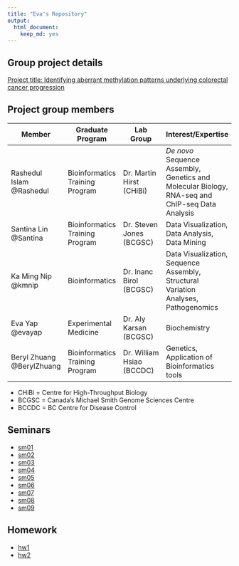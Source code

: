 ```yaml
---
title: "Eva's Repository"
output:
  html_document:
    keep_md: yes
---
```


Group project details
---------------------
[Project title: Identifying aberrant methylation patterns underlying colorectal cancer progression](https://github.com/santina/CrystalMethylation/blob/master/initial_project_summary.md)  

Project group members
--------
Member  | Graduate Program |	Lab Group | Interest/Expertise |
------------- | -------------|------------- |------------- |
Rashedul Islam @Rashedul	|Bioinformatics Training Program| Dr. Martin Hirst (CHiBi) | *De novo* Sequence Assembly, Genetics and Molecular Biology, RNA-seq and ChIP-seq Data  Analysis |
Santina Lin @Santina  |Bioinformatics Training Program| Dr. Steven Jones (BCGSC) | Data Visualization, Data Analysis, Data Mining  |	
Ka Ming Nip @kmnip	|Bioinformatics| Dr. Inanc Birol (BCGSC) | Data Visualization, Sequence Assembly, Structural Variation Analyses, Pathogenomics|
Eva Yap	@evayap|Experimental Medicine|	Dr. Aly Karsan (BCGSC) | Biochemistry |
Beryl Zhuang @BerylZhuang	|Bioinformatics Training Program| Dr. William Hsiao (BCCDC) | Genetics, Application of Bioinformatics tools |	
- CHiBi = Centre for High-Throughput Biology
- BCGSC = Canada's Michael Smith Genome Sciences Centre		
- BCCDC = BC Centre for Disease Control

Seminars
--------

- [sm01](https://github.com/STAT540-UBC/zz_yap-shyong-quin_STAT540_2015/tree/master/seminar/sm01)
- [sm02](https://github.com/STAT540-UBC/zz_yap-shyong-quin_STAT540_2015/tree/master/seminar/sm02)
- [sm03](https://github.com/STAT540-UBC/zz_yap-shyong-quin_STAT540_2015/tree/master/seminar/sm03)
- [sm04](https://github.com/STAT540-UBC/zz_yap-shyong-quin_STAT540_2015/tree/master/seminar/sm04)
- [sm05](https://github.com/STAT540-UBC/zz_yap-shyong-quin_STAT540_2015/tree/master/seminar/sm05)
- [sm06](https://github.com/STAT540-UBC/zz_yap-shyong-quin_STAT540_2015/tree/master/seminar/sm06)
- [sm07](https://github.com/STAT540-UBC/zz_yap-shyong-quin_STAT540_2015/tree/master/seminar/sm07)
- [sm08](https://github.com/STAT540-UBC/zz_yap-shyong-quin_STAT540_2015/tree/master/seminar/sm08)
- [sm09](https://github.com/STAT540-UBC/zz_yap-shyong-quin_STAT540_2015/tree/master/seminar/sm09)

Homework
--------

- [hw1](https://github.com/STAT540-UBC/zz_yap-shyong-quin_STAT540_2015/tree/master/homework/hw1)
- [hw2](https://github.com/STAT540-UBC/zz_yap-shyong-quin_STAT540_2015/testRepo/tree/master/homework/hw2)


